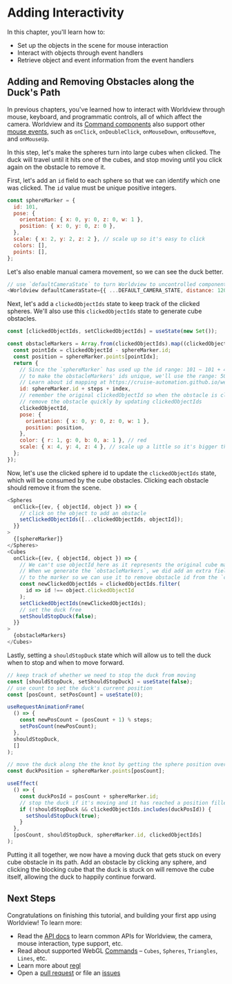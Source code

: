 
# Adding Interactivity

In this chapter, you'll learn how to:

- Set up the objects in the scene for mouse interaction
- Interact with objects through event handlers
- Retrieve object and event information from the event handlers

## Adding and Removing Obstacles along the Duck's Path

In previous chapters, you've learned how to interact with Worldview through mouse, keyboard, and programmatic controls, all of which affect the camera. Worldview and its [Command components](#/docs/api/command) also support other [mouse events](#/docs/api/mouse-events), such as `onClick`, `onDoubleClick`, `onMouseDown`, `onMouseMove`, and `onMouseUp`.

In this step, let's make the spheres turn into large cubes when clicked. The duck will travel until it hits one of the cubes, and stop moving until you click again on the obstacle to remove it.

First, let's add an `id` field to each sphere so that we can identify which one was clicked. The `id` value must be unique positive integers.

```js
const sphereMarker = {
  id: 101,
  pose: {
    orientation: { x: 0, y: 0, z: 0, w: 1 },
    position: { x: 0, y: 0, z: 0 },
  },
  scale: { x: 2, y: 2, z: 2 }, // scale up so it's easy to click
  colors: [],
  points: [],
};
```

Let's also enable manual camera movement, so we can see the duck better.

```js
// use `defaultCameraState` to turn Worldview to uncontrolled component
<Worldview defaultCameraState={{ ...DEFAULT_CAMERA_STATE, distance: 120 }}>
```

Next, let's add a `clickedObjectIds` state to keep track of the clicked spheres. We'll also use this `clickedObjectIds` state to generate cube obstacles.

```js
const [clickedObjectIds, setClickedObjectIds] = useState(new Set());

const obstacleMarkers = Array.from(clickedObjectIds).map((clickedObjectId, index) => {
  const pointIdx = clickedObjectId - sphereMarker.id;
  const position = sphereMarker.points[pointIdx];
  return {
    // Since the `sphereMarker` has used up the id range: 101 ~ 101 + 499 (inclusive, each id represent one sphere object),
    // to make the obstacleMarkers' ids unique, we'll use the range: 500 (sphereMarker.id + step) + index.
    // Learn about id mapping at https://cruise-automation.github.io/webviz/worldview/#/docs/api/mouse-events
    id: sphereMarker.id + steps + index,
    // remember the original clickedObjectId so when the obstacle is clicked, we can
    // remove the obstacle quickly by updating clickedObjectIds
    clickedObjectId,
    pose: {
      orientation: { x: 0, y: 0, z: 0, w: 1 },
      position: position,
    },
    color: { r: 1, g: 0, b: 0, a: 1 }, // red
    scale: { x: 4, y: 4, z: 4 }, // scale up a little so it's bigger than the spheres
  };
});
```

Now, let's use the clicked sphere id to update the `clickedObjectIds` state, which will be consumed by the cube obstacles. Clicking each obstacle should remove it from the scene.

```js
<Spheres
  onClick={(ev, { objectId, object }) => {
    // click on the object to add an obstacle
    setClickedObjectIds([...clickedObjectIds, objectId]);
  }}
>
  {[sphereMarker]}
</Spheres>
<Cubes
  onClick={(ev, { objectId, object }) => {
    // We can't use objectId here as it represents the original cube marker's id.
    // When we generate the `obstacleMarkers`, we did add an extra field `clickedObjectId`
    // to the marker so we can use it to remove obstacle id from the `clickedObjectIds`
    const newClickedObjectIds = clickedObjectIds.filter(
      id => id !== object.clickedObjectId
    );
    setClickedObjectIds(newClickedObjectIds);
    // set the duck free
    setShouldStopDuck(false);
  }}
>
  {obstacleMarkers}
</Cubes>
```

Lastly, setting a `shouldStopDuck` state which will allow us to tell the duck when to stop and when to move forward.

```js
// keep track of whether we need to stop the duck from moving
const [shouldStopDuck, setShouldStopDuck] = useState(false);
// use count to set the duck's current position
const [posCount, setPosCount] = useState(0);

useRequestAnimationFrame(
  () => {
    const newPosCount = (posCount + 1) % steps;
    setPosCount(newPosCount);
  },
  shouldStopDuck,
  []
);

// move the duck along the the knot by getting the sphere position over time through posCount
const duckPosition = sphereMarker.points[posCount];

useEffect(
  () => {
    const duckPosId = posCount + sphereMarker.id;
    // stop the duck if it's moving and it has reached a position filled with obstacle
    if (!shouldStopDuck && clickedObjectIds.includes(duckPosId)) {
      setShouldStopDuck(true);
    }
  },
  [posCount, shouldStopDuck, sphereMarker.id, clickedObjectIds]
);
```

Putting it all together, we now have a moving duck that gets stuck on every cube obstacle in its path. Add an obstacle by clicking any sphere, and clicking the blocking cube that the duck is stuck on will remove the cube itself, allowing the duck to happily continue forward.

<CodeSandboxEmbed src="https://codesandbox.io/s/j7n5r2mkr3" />

## Next Steps

Congratulations on finishing this tutorial, and building your first app using Worldview! To learn more:

- Read the [API docs](#/docs/api) to learn common APIs for Worldview, the camera, mouse interaction, type support, etc.
- Read about supported WebGL [Commands](#/docs/commands) – `Cubes`, `Spheres`, `Triangles`, `Lines`, etc.
- Learn more about [regl](http://regl.party/)
- Open a  [pull request](https://github.com/cruise-automation/webviz/pulls) or file an [issues](https://github.com/cruise-automation/webviz/issues)
